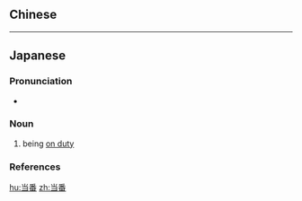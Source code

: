 {{also|當番}}
==Chinese==
{{zh-see|當番}}

----

==Japanese==
{{ja-kanjitab|とう|ばん|yomi=on}}

===Pronunciation===
* {{ja-pron|とうばん|y=o|acc=1|acc_ref=NHK}}

===Noun===
{{ja-noun|とうばん}}

# being [[on duty]]

===References===
<references/>

[[hu:当番]]
[[zh:当番]]